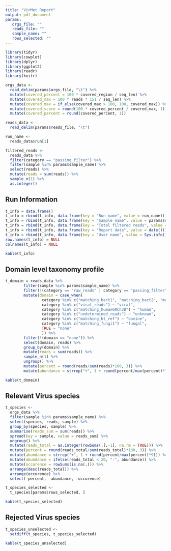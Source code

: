 ```yaml
---
title: "VirMet Report"
output: pdf_document
params:
   orgs_file: ""
   reads_file: ""
   sample_name: ""
   rows_selected: ""
---
```


```r
library(tidyr)
library(cowplot)
library(dplyr)
library(ggplot2)
library(readr)
library(knitr)

orgs_data <-
  read_delim(params$orgs_file, "\t") %>%
  mutate(covered_percent = 100 * covered_region / seq_len) %>%
  mutate(covered_max = 100 * reads * 151 / seq_len) %>%
  mutate(covered_max = if_else(covered_max > 100, 100, covered_max)) %>%
  mutate(covered_score = round(100 * covered_percent / covered_max, 1)) %>%
  mutate(covered_percent = round(covered_percent, 1))

reads_data <-
  read_delim(params$reads_file, "\t")

run_name <-
  reads_data$run[1]

filtered_reads <-
  reads_data %>%
  filter(category == "passing_filter") %>%
  filter(sample %in% params$sample_name) %>%
  select(reads) %>%
  mutate(reads = sum(reads)) %>%
  sample_n(1) %>%
  as.integer()
```

## Run Information
```r
t_info = data.frame()
t_info = rbind(t_info, data.frame(key = "Run name", value = run_name))
t_info = rbind(t_info, data.frame(key = "Sample name", value = params$sample_name))
t_info = rbind(t_info, data.frame(key = "Total filtered reads", value = paste(round(filtered_reads/1000000, 3), "M")))
t_info = rbind(t_info, data.frame(key = "Report date", value = date()))
t_info = rbind(t_info, data.frame(key = "User name", value = Sys.info()[7]))
row.names(t_info) = NULL
colnames(t_info) = NULL

kable(t_info)
```

## Domain level taxonomy profile
```r
t_domain = reads_data %>%
        filter(sample %in% params$sample_name) %>%
        filter(!(category == "raw_reads" | category == "passing_filter" | category == "reads_to_blast")) %>%
        mutate(domain = case_when(
                category %in% c("matching_bact1", "matching_bact2", "matching_bact3") ~ "bacterial",
                category %in% c("viral_reads") ~ "viral",
                category %in% c("matching_humanGRCh38") ~ "human",
                category %in% c("undetermined_reads") ~ "unknown",
                category %in% c("matching_bt_ref") ~ "bovine",
                category %in% c("matching_fungi1") ~ "fungal",
                TRUE ~ "none"
                )) %>%
        filter(!(domain == "none")) %>%
        select(domain, reads) %>%
        group_by(domain) %>%
        mutate(reads = sum(reads)) %>%
        sample_n(1) %>%
        ungroup() %>%
        mutate(percent = round(reads/sum(reads)*100, 3)) %>%
        mutate(abundance = strrep("+", 1 + round(percent/max(percent)*19)))

kable(t_domain)
```

## Relevant Virus species
```r
t_species <-
  orgs_data %>%
  filter(sample %in% params$sample_name) %>%
  select(species, reads, sample) %>%
  group_by(species, sample) %>%
  summarise(reads_sum = sum(reads)) %>%
  spread(key = sample, value = reads_sum) %>%
  ungroup() %>%
  mutate(reads_total = as.integer(rowSums(.[,-1], na.rm = TRUE))) %>%
  mutate(percent = round(reads_total/sum(reads_total)*100, 3)) %>%
  mutate(abundance = strrep("+", 1 + round(percent/max(percent)*9))) %>%
  mutate(abundance = ifelse(reads_total < 20, "-", abundance)) %>%
  mutate(occurence = rowSums(is.na(.))) %>%
  arrange(desc(reads_total)) %>%
  arrange(occurence) %>%
  select(-percent, -abundance, -occurence)

t_species_selected <-
  t_species[params$rows_selected, ]

kable(t_species_selected)
```

\newpage

## Rejected Virus species
```r
t_species_unselected <-
  setdiff(t_species, t_species_selected)

kable(t_species_unselected)
```

